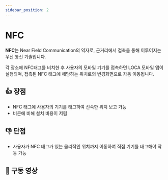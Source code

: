```yaml
---
sidebar_position: 2
---
```


# NFC

**NFC**는 Near Field Communication의 약자로, 근거리에서 접촉을 통해 이루어지는 무선 통신 기술입니다.

각 장소에 NFC태그를 비치한 후 사용자의 모바일 기기를 접촉하면 LOCA 모바일 앱이 실행되며, 접촉된 NFC 태그에 해당하는 위치로의 변경화면으로 자동 이동됩니다.

## 👍 장점

- NFC 태그에 사용자의 기기를 태그하여 신속한 위치 보고 가능
- 비콘에 비해 설치 비용이 저렴

## 👎 단점

- 사용자가 NFC 태그가 있는 물리적인 위치까지 이동하여 직접 기기를 태그해야 작동 가능

## 🎥 구동 영상
